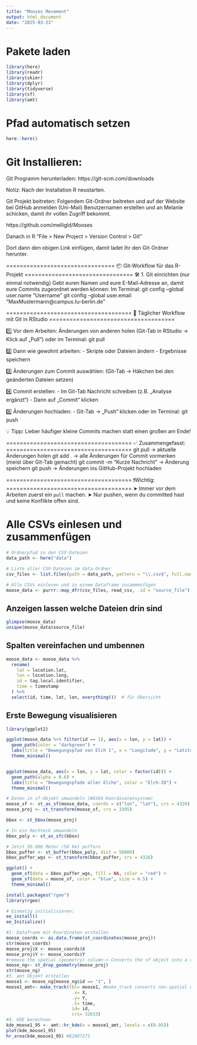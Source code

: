 ```yaml
---
title: "Mooses Movement"
output: html_document
date: "2025-03-23"
---
```


# Pakete laden
```r
library(here)
library(readr)
library(skimr)
library(dplyr)
library(tidyverse)
library(sf)
library(amt)
```

# Pfad automatisch setzen 

```r
here::here()
```

# Git Installieren:

Git Programm herunterladen: 
https://git-scm.com/downloads

Notiz: Nach der Installation R neustarten.

Git Projekt beitreten:
Folgendem Git-Ordner beitreten und auf der Website bei GitHub anmelden (Uni-Mail)
Benutzernamen erstellen und an Melanie schicken, damit ihr vollen Zugriff bekommt.

https://github.com/melligld/Mooses

Danach in R "File > New Project > Version Control > Git"

Dort dann den obigen Link einfügen, damit ladet ihr den Git-Ordner herunter. 

================================
📦 Git-Workflow für das R-Projekt
================================
🛠 1. Git einrichten (nur einmal notwendig)
Gebt euren Namen und eure E-Mail-Adresse an, damit eure Commits zugeordnet werden können:
Im Terminal:
git config --global user.name "Username"
git config --global user.email "MaxMustermann@campus.tu-berlin.de"

=====================================
🚀 Täglicher Workflow mit Git in RStudio
=====================================

1️⃣ Vor dem Arbeiten: Änderungen von anderen holen
(Git-Tab in RStudio → Klick auf „Pull“)
oder im Terminal: git pull

2️⃣ Dann wie gewohnt arbeiten:
- Skripte oder Dateien ändern
- Ergebnisse speichern

3️⃣ Änderungen zum Commit auswählen:
(Git-Tab → Häkchen bei den geänderten Dateien setzen)

4️⃣ Commit erstellen:
- Im Git-Tab Nachricht schreiben (z.B. „Analyse ergänzt“)
- Dann auf „Commit“ klicken

5️⃣ Änderungen hochladen:
- Git-Tab → „Push“ klicken
oder im Terminal: git push

💡 Tipp: Lieber häufiger kleine Commits machen statt einen großen am Ende!

=====================================
✅ Zusammengefasst:
=====================================
git pull     → aktuelle Änderungen holen
git add .    → alle Änderungen für Commit vormerken (meist über Git-Tab gemacht)
git commit -m "Kurze Nachricht" → Änderung speichern
git push     → Änderungen ins GitHub-Projekt hochladen

=====================================
❗️Wichtig:
=====================================
➤ Immer vor dem Arbeiten zuerst ein `pull` machen.
➤ Nur pushen, wenn du committed hast und keine Konflikte offen sind.



# Alle CSVs einlesen und zusammenfügen 

```r
# Ordnerpfad zu den CSV-Dateien
data_path <- here("data")

# Liste aller CSV-Dateien im data-Ordner
csv_files <- list.files(path = data_path, pattern = "\\.csv$", full.names = TRUE)

# Alle CSVs einlesen und zu einem Dataframe zusammenfügen
moose_data <- purrr::map_dfr(csv_files, read_csv, .id = "source_file")

```

## Anzeigen lassen welche Dateien drin sind

```r
glimpse(moose_data)
unique(moose_data$source_file)

```

## Spalten vereinfachen und umbennen

```r
moose_data <- moose_data %>%
  rename(
    lat = location.lat,
    lon = location.long,
    id = tag.local.identifier,
    time = timestamp
  ) %>%
  select(id, time, lat, lon, everything())  # für Übersicht
```

## Erste Bewegung visualisieren 

```r
library(ggplot2)

ggplot(moose_data %>% filter(id == 1), aes(x = lon, y = lat)) +
  geom_path(color = "darkgreen") +
  labs(title = "Bewegungspfad von Elch 1", x = "Longitude", y = "Latitude") +
  theme_minimal()


ggplot(moose_data, aes(x = lon, y = lat, color = factor(id))) +
  geom_path(alpha = 0.6) +
  labs(title = "Bewegungspfade aller Elche", color = "Elch-ID") +
  theme_minimal()

```


```r
# Daten in sf-Objekt umwandeln (WGS84-Koordinatensystem)
moose_sf <- st_as_sf(moose_data, coords = c("lon", "lat"), crs = 4326)
moose_proj <- st_transform(moose_sf, crs = 3395)

bbox <- st_bbox(moose_proj)

# In ein Rechteck umwandeln
bbox_poly <- st_as_sfc(bbox)

# Jetzt 50.000 Meter (50 km) puffern
bbox_puffer <- st_buffer(bbox_poly, dist = 50000)
bbox_puffer_wgs <- st_transform(bbox_puffer, crs = 4326)

ggplot() +
  geom_sf(data = bbox_puffer_wgs, fill = NA, color = "red") +
  geom_sf(data = moose_sf, color = "blue", size = 0.5) +
  theme_minimal()
```

```r
install.packages("rgee")
library(rgee)

# Einmalig initialisieren:
ee_install()
ee_Initialize()
```

```r
#1. Dataframe mit Koordinaten erstellen
moose_coords <- as.data.frame(st_coordinates(moose_proj))
str(moose_coords)
moose_proj$X <- moose_coords$X
moose_proj$Y <- moose_coords$Y
#remove the spatial (geometry) column-> Converts the sf object into a regular data frame
moose_ng<- st_drop_geometry(moose_proj)
str(moose_ng)
#3. amt Objekt erstellen
moose1 <- moose_ng[moose_ng$id == "1", ] 
moose1_amt<- make_track(tbl= moose1, #make_track converts non-spatial data into a movement track object
                         .x= X,
                         .y= Y,
                         .t= time,
                         id= id, 
                         crs= 32633)
#4. KDE berechnen
kde_moose1_95 <- amt::hr_kde(x = moose1_amt, levels = c(0.95))
plot(kde_moose1_95)
hr_area(kde_moose1_95) #82887271	


```

